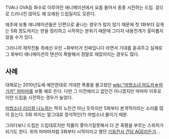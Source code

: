 TVA나 OVA등 화수로 이루어진 애니메이션에서 요즘 들어서 종종 시전하는 드립. 겉으로 드러나진 않아도 꽤 오래된 드립일지도 모른다.

애초에 보통 애니메이션들은 단편으로 끝나는 경우가 많지 않기 때문에 첫 1화부터 길게는 5화 정도까지는 판을 정리하고 시작하는 분위기 때문에 그다지 내용전개가 흥미롭지 않을 수가 있다.

그러니까 제작진들 측에선 우린 ~화부터가 진짜입니다 라면서 기대를 돋궈주고 실제로 그 화부터 애니메이션의 텐션이 폭발해서 정말로 재밌어지는 경우도 많다.

== 사례 ==

대체로는 2010년도에 예언한대로 거대한 폭풍을 몰고왔던 [[wiki:"마법소녀 마도카☆마기카" 마마마]]를 보통 예로 든다. 다만 그 이전에라고 없던건 아니겠지만 마마마 이후로 이런 드립을 시전하는 경우가 늘었다.

[[마법소녀 리리컬 나노하]]는 딱히 노린건 아닌 듯하지만 5화부터 본격적이라는 소리를 많이 듣는다. 5화 까지는 말그대로 정석적인(?) 마법소녀 물이기 때문.

그러다보니 드립은 드립대로지만 작품이 쫓아가질못해서 더 큰 혹평을 부르는 스위치가 되기도 한다. 위의 마마마처럼 3화부터 시작이라고 했던 [[기동전사 건담 AGE]]라든가…

